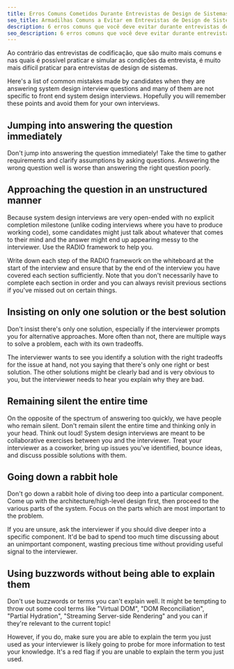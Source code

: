 ```yaml
---
title: Erros Comuns Cometidos Durante Entrevistas de Design de Sistemas Front End
seo_title: Armadilhas Comuns a Evitar em Entrevistas de Design de Sistemas Front-End
description: 6 erros comuns que você deve evitar durante entrevistas de design de sistemas front-end.
seo_description: 6 erros comuns que você deve evitar durante entrevistas de design de sistemas front-end.
---
```


Ao contrário das entrevistas de codificação, que são muito mais comuns e nas quais é possível praticar e simular as condições da entrevista, é muito mais difícil praticar para entrevistas de design de sistemas.

Here's a list of common mistakes made by candidates when they are answering system design interview questions and many of them are not specific to front end system design interviews. Hopefully you will remember these points and avoid them for your own interviews.

## Jumping into answering the question immediately

Don't jump into answering the question immediately! Take the time to gather requirements and clarify assumptions by asking questions. Answering the wrong question well is worse than answering the right question poorly.

## Approaching the question in an unstructured manner

Because system design interviews are very open-ended with no explicit completion milestone (unlike coding interviews where you have to produce working code), some candidates might just talk about whatever that comes to their mind and the answer might end up appearing messy to the interviewer. Use the RADIO framework to help you.

Write down each step of the RADIO framework on the whiteboard at the start of the interview and ensure that by the end of the interview you have covered each section sufficiently. Note that you don't necessarily have to complete each section in order and you can always revisit previous sections if you've missed out on certain things.

## Insisting on only one solution or the best solution

Don't insist there's only one solution, especially if the interviewer prompts you for alternative approaches. More often than not, there are multiple ways to solve a problem, each with its own tradeoffs.

The interviewer wants to see you identify a solution with the right tradeoffs for the issue at hand, not you saying that there's only one right or best solution. The other solutions might be clearly bad and is very obvious to you, but the interviewer needs to hear you explain why they are bad.

## Remaining silent the entire time

On the opposite of the spectrum of answering too quickly, we have people who remain silent. Don't remain silent the entire time and thinking only in your head. Think out loud! System design interviews are meant to be collaborative exercises between you and the interviewer. Treat your interviewer as a coworker, bring up issues you've identified, bounce ideas, and discuss possible solutions with them.

## Going down a rabbit hole

Don't go down a rabbit hole of diving too deep into a particular component. Come up with the architecture/high-level design first, then proceed to the various parts of the system. Focus on the parts which are most important to the problem.

If you are unsure, ask the interviewer if you should dive deeper into a specific component. It'd be bad to spend too much time discussing about an unimportant component, wasting precious time without providing useful signal to the interviewer.

## Using buzzwords without being able to explain them

Don't use buzzwords or terms you can't explain well. It might be tempting to throw out some cool terms like "Virtual DOM", "DOM Reconciliation", "Partial Hydration", "Streaming Server-side Rendering" and you can if they're relevant to the current topic!

However, if you do, make sure you are able to explain the term you just used as your interviewer is likely going to probe for more information to test your knowledge. It's a red flag if you are unable to explain the term you just used.
